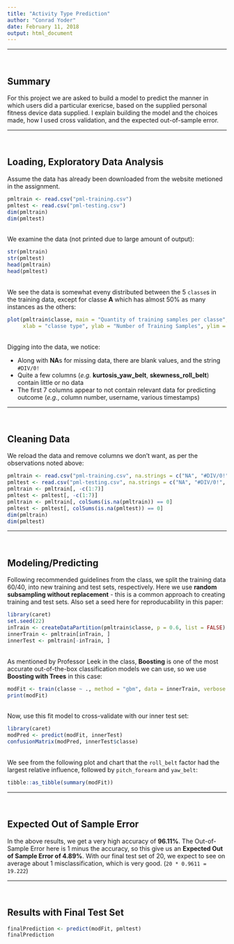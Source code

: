 ```yaml
---
title: "Activity Type Prediction"
author: "Conrad Yoder"
date: February 11, 2018
output: html_document
---
```

***
<br>

## Summary
For this project we are asked to build a model to predict the manner in which users did a particular exericse, based on the supplied personal fitness device data supplied. I explain building the model and the choices made, how I used cross validation, and the expected out-of-sample error.

***
<br>

## Loading, Exploratory Data Analysis
Assume the data has already been downloaded from the website metioned in the assignment.
```r
pmltrain <- read.csv("pml-training.csv")
pmltest <- read.csv("pml-testing.csv")
dim(pmltrain)
dim(pmltest)
```
<br>
We examine the data (not printed due to large amount of output):
```r
str(pmltrain)
str(pmltest)
head(pmltrain)
head(pmltest)
```
<br>
We see the data is somewhat eveny distributed between the 5 `classe`s in the training data, except for classe **A** which has almost 50% as many instances as the others:
```r
plot(pmltrain$classe, main = "Quantity of training samples per classe",
     xlab = "classe type", ylab = "Number of Training Samples", ylim = c(0, 6000))
```
<br>
Digging into the data, we notice:

- Along with **NA**s for missing data, there are blank values, and the string `#DIV/0!`
- Quite a few columns (_e.g._ **kurtosis_yaw_belt**, **skewness_roll_belt**) contain little or no data
- The first 7 columns appear to not contain relevant data for predicting outcome (_e.g._, column number, username, various timestamps)

***
<br>

## Cleaning Data
We reload the data and remove columns we don't want, as per the observations noted above:
```r
pmltrain <- read.csv("pml-training.csv", na.strings = c("NA", "#DIV/0!", ""))
pmltest <- read.csv("pml-testing.csv", na.strings = c("NA", "#DIV/0!", ""))
pmltrain <- pmltrain[, -c(1:7)]
pmltest <- pmltest[, -c(1:7)]
pmltrain <- pmltrain[, colSums(is.na(pmltrain)) == 0]
pmltest <- pmltest[, colSums(is.na(pmltest)) == 0]
dim(pmltrain)
dim(pmltest)
```

***
<br>

## Modeling/Predicting
Following recommended guidelines from the class, we split the training data 60/40, into new training and test sets, respectively. Here we use **random subsampling without replacement** - this is a common approach to creating training and test sets. Also set a seed here for reproducability in this paper:

```r
library(caret)
set.seed(22)
inTrain <- createDataPartition(pmltrain$classe, p = 0.6, list = FALSE)
innerTrain <- pmltrain[inTrain, ]
innerTest <- pmltrain[-inTrain, ]
```
<br>
As mentioned by Professor Leek in the class, **Boosting** is one of the most accurate out-of-the-box classification models we can use, so we use **Boosting with Trees** in this case:
```r
modFit <- train(classe ~ ., method = "gbm", data = innerTrain, verbose = FALSE)
print(modFit)
```
<br>
Now, use this fit model to cross-validate with our inner test set:
```r
library(caret)
modPred <- predict(modFit, innerTest)
confusionMatrix(modPred, innerTest$classe)
```
<br>
We see from the following plot and chart that the `roll_belt` factor had the largest relative influence, followed by `pitch_forearm` and `yaw_belt`:
```r
tibble::as_tibble(summary(modFit))
```

***
<br>

## Expected Out of Sample Error
In the above results, we get a very high accuracy of **96.11%**. The Out-of-Sample Error here is 1 minus the accuracy, so this give us an **Expected Out of Sample Error of 4.89%**. With our final test set of 20, we expect to see on average about 1 misclassification, which is very good. (`20 * 0.9611 = 19.222`)

***
<br>

## Results with Final Test Set
```r
finalPrediction <- predict(modFit, pmltest)
finalPrediction
```
